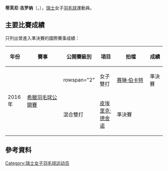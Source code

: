 {{noteTA|G1=Badminton}}
{{Infobox 羽球選手
| playername              = 蒂芙尼·吉罗纳<br/>{{lang|de|Tiffany Girona}}
| image                   = 
| size                    = 
| caption                 = 
| birth_name              = 
| date_of_birth           = {{birth_date_and_age|1986|10|20}}
| place_of_birth          = 
| height                  =
| weight                  =
| event                   = 女子雙打、混合雙打
| country                 = {{SUI}}
| years_started           = 
| handedness              = 
| coach                   = 
| highest_ranking         = 第79位（女雙-[[赛琳·伯卡特|伯卡特]]）
| date_of_highest_ranking = 2016年5月5日<ref name="ranking">[http://bwfcontent.tournamentsoftware.com/ranking/player.aspx?id=11138&player=311214 BWF World Ranking - Ranking of Tiffany GIRONA (68451)]{{en}}</ref>
| current_ranking         = 第79位（女雙-[[赛琳·伯卡特|伯卡特]]）<br/>第498位（女雙-[[桑德里纳·汉茨|汉茨]]）<br/>第179位（混雙-[[皮埃里克·德舍诺|德舍诺]]）<br/>第599位（混雙-[[Gilles_Tripet|Tripet]]）<br/>第1294位（混雙-[[托马斯·海尼格|海尼格]]）
| date_of_current_ranking = 2016年5月5日<ref>[http://bwfcontent.tournamentsoftware.com/ranking/category.aspx?id=11138&category=475 BWF World Ranking - BWF世界排名榜 (5/5/2016) - Women's doubles] {{Webarchive|url=https://archive.is/20160505121541/http://bwfcontent.tournamentsoftware.com/ranking/category.aspx?id=11138&category=475 |date=2016-05-05 }}{{en}}</ref><ref>[http://bwfcontent.tournamentsoftware.com/ranking/category.aspx?id=11138&category=476 BWF World Ranking - BWF世界排名榜 (5/5/2016) - Mixed doubles]{{en}}</ref>
| played                  = 18勝–41負（女雙）<br/>23勝–41負（混雙）
| titles                  = 
| bwf_profile             = 9FD6216A-4DBC-4075-A58B-0E88D71931E4
| bwf_id                  = 68451
| updated                 = 2016年5月10日
}}
{{MedalTableTop}}
{{MedalSport | 女子[[羽毛球|羽毛球]]}}
{{MedalCountry | {{SUI}}}}
{{MedalBottom}}
'''蒂芙尼·吉罗纳'''（{{lang-de|'''Tiffany Girona'''}}，{{bd|1986年|10月20日|}}），[[瑞士|瑞士]]女子[[羽毛球|羽毛球]]運動員。

==主要比賽成績==
只列出曾進入準決賽的國際賽事成績：
{| class=wikitable style="text-align:center; font-size:small;" 
!width="50"|年份
!width="180"|賽事
!width="80"|公開賽級別
!width="60"|項目
!width="160"|拍檔
!width="50"|成績
|-
!rowspan="2"|2016年
|rowspan="2"|[[2016年希臘羽毛球公開賽|希臘羽毛球公開賽]]
|rowspan="2" {{BWFIS}}
|女子雙打
|[[赛琳·伯卡特|赛琳·伯卡特]]
|bgcolor="#b8860b"|準決賽
|-
|混合雙打
|[[皮埃里克·德舍诺|皮埃里克·德舍诺]]
|bgcolor="#b8860b"|準決賽
|}
{{BWF賽事級別索引}}

==參考資料==
{{Reflist}}

{{DEFAULTSORT:Girona,Tiffany}}
[[Category:瑞士女子羽毛球运动员|Category:瑞士女子羽毛球运动员]]